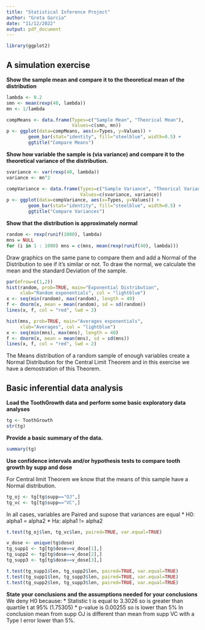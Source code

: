 ---
title: "Statistical Inference Project"
author: "Greta Garcia"
date: "11/12/2022"
output: pdf_document
---

```{r lybraries, warning=FALSE, echo=FALSE}
library(ggplot2)
```

## A simulation exercise

**Show the sample mean and compare it to the theoretical mean of the distribution**
```{r mean, echo=TRUE}
lambda <- 0.2
smn <- mean(rexp(40, lambda))
mn <- 1/lambda

compMeans <- data.frame(Types=c("Sample Mean", "Theorical Mean"), 
                        Values=c(smn, mn))
p <- ggplot(data=compMeans, aes(x=Types, y=Values)) +
        geom_bar(stat="identity", fill="steelblue", width=0.5) +
        ggtitle("Compare Means")
```

**Show how variable the sample is (via variance) and compare it to the theoretical variance of the distribution.**
```{r variances, echo=TRUE}
svariance <- var(rexp(40, lambda))
variance <- mn^2

compVariance <- data.frame(Types=c("Sample Variance", "Theorical Variance"), 
                           Values=c(svariance, variance))
p <- ggplot(data=compVariance, aes(x=Types, y=Values)) +
        geom_bar(stat="identity", fill="steelblue", width=0.5) +
        ggtitle("Compare Variances")
```

**Show that the distribution is approximately normal**
```{r graphicData, echo=TRUE}
random <- rexp(runif(1000), lambda)
mns = NULL
for (i in 1 : 1000) mns = c(mns, mean(rexp(runif(40), lambda)))
```

Draw graphics on the same pane to compare them and add a Normal of the Distribution to see if it's similar or not. To draw the normal, we calculate the  mean and the standard Deviation of the sample.
```{r graphicNormal, echo=TRUE}
par(mfrow=c(1,2))
hist(random, prob=TRUE, main="Exponential Distribution", 
     xlab="Random exponentials", col = "lightblue")
x <- seq(min(random), max(random), length = 40)
f <- dnorm(x, mean = mean(random), sd = sd(random))
lines(x, f, col = "red", lwd = 2)

hist(mns, prob=TRUE, main="Averages exponentials", 
     xlab="Averages", col = "lightblue")
x <- seq(min(mns), max(mns), length = 40)
f <- dnorm(x, mean = mean(mns), sd = sd(mns))
lines(x, f, col = "red", lwd = 2)
```
The Means distribution of a random sample of enough variables create a Normal Distribution for the Central Limit Theorem and in this exercise we have a demostration of this Theorem.

## Basic inferential data analysis

**Load the ToothGrowth data and perform some basic exploratory data analyses**
```{r exploratory, echo=TRUE}
tg <- ToothGrowth
str(tg)
```

**Provide a basic summary of the data.**
```{r summary, echo=TRUE}
summary(tg)
```

**Use confidence intervals and/or hypothesis tests to compare tooth growth by supp and dose**

For Central limit Theorem we know that the means of this sample have a Normal distribution.
```{r splitSupp, echo=TRUE}
tg_oj <- tg[tg$supp=="OJ",]
tg_vc <- tg[tg$supp=="VC",]
```

In all cases, variables are Paired and supose that variances are equal
* H0: alpha1 = alpha2
* Ha: alpha1 != alpha2
```{r ttestSupp, echo=TRUE}
t.test(tg_oj$len, tg_vc$len, paired=TRUE, var.equal=TRUE)
```

```{r splitDose, echo=TRUE}
v_dose <- unique(tg$dose)
tg_supp1 <- tg[tg$dose==v_dose[1],]
tg_supp2 <- tg[tg$dose==v_dose[2],]
tg_supp3 <- tg[tg$dose==v_dose[3],]
```

```{r ttesDose, echo=TRUE, results="hide"}
t.test(tg_supp1$len, tg_supp2$len, paired=TRUE, var.equal=TRUE)
t.test(tg_supp1$len, tg_supp3$len, paired=TRUE, var.equal=TRUE)
t.test(tg_supp2$len, tg_supp3$len, paired=TRUE, var.equal=TRUE)
```

**State your conclusions and the assumptions needed for your conclusions**
We deny H0 because:
* Statistic t is equal to 3.3026 so is greater than quartile t at 95% (1.75305)
* p-value is 0.00255 so is lower than 5%
In conclusion mean from supp OJ is different than mean from supp VC with a 
Type I error lower than 5%.
